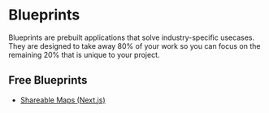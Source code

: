 # Blueprints

Blueprints are prebuilt applications that solve industry-specific usecases. They are designed to take away 80% of your work so you can focus on the remaining 20% that is unique to your project.

## Free Blueprints

- [Shareable Maps (Next.js)](/blueprints/shareable-maps-nextjs)
